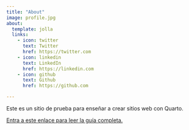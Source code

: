 ```yaml
---
title: "About"
image: profile.jpg
about:
  template: jolla
  links:
    - icon: twitter
      text: Twitter
      href: https://twitter.com
    - icon: linkedin
      text: LinkedIn
      href: https://linkedin.com
    - icon: github
      text: Github
      href: https://github.com

---
```


Este es un sitio de prueba para enseñar a crear sitios web con Quarto.

[Entra a este enlace para leer la guía completa.](https://github.com/bastianolea/clase_quarto_madrid)
